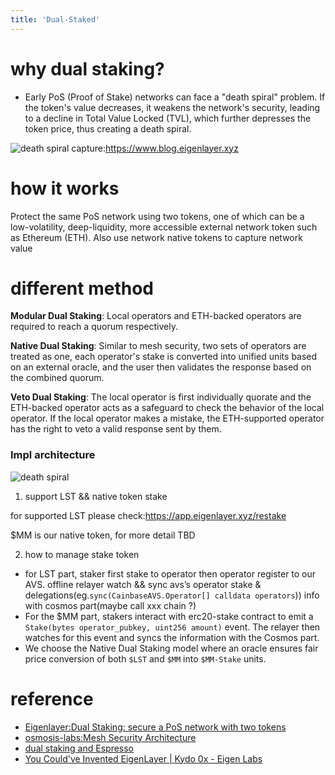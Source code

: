 ```yaml
---
title: 'Dual-Staked'
---
```


# why dual staking?

- Early PoS (Proof of Stake) networks can face a "death spiral" problem. If the token's value decreases, it weakens the network's security, leading to a decline in Total Value Locked (TVL), which further depresses the token price, thus creating a death spiral.

![death spiral](../images/dual-staking-1.png)
capture:https://www.blog.eigenlayer.xyz
# how it works

Protect the same PoS network using two tokens, one of which can be a low-volatility, deep-liquidity, more accessible external network token such as Ethereum (ETH). Also use network native tokens to capture network value

# different method

**Modular Dual Staking**: Local operators and ETH-backed operators are required to reach a quorum respectively.

**Native Dual Staking**: Similar to mesh security, two sets of operators are treated as one, each operator's stake is converted into unified units based on an external oracle, and the user then validates the response based on the combined quorum.

**Veto Dual Staking**: The local operator is first individually quorate and the ETH-backed operator acts as a safeguard to check the behavior of the local operator. If the local operator makes a mistake, the ETH-supported operator has the right to veto a valid response sent by them.


### Impl architecture

![death spiral](../images/dual-staking-2.png)

1. support LST && native token stake

for supported LST please check:https://app.eigenlayer.xyz/restake 

$MM is our native token, for more detail TBD

2. how to manage stake token
- for LST part, staker first stake to operator then operator register  to our AVS. offline relayer watch && sync avs’s operator stake & delegations(eg.`sync(CainbaseAVS.Operator[] calldata operators`)) info with cosmos part(maybe call xxx chain ?)
- For the $MM part, stakers interact with erc20-stake contract to emit a `Stake(bytes operator_pubkey, uint256 amount)` event. The relayer then watches for this event and syncs the information with the Cosmos part.
- We choose the Native Dual Staking model where an oracle ensures fair price conversion of both `$LST` and `$MM` into `$MM-Stake` units.
# **reference**

- [Eigenlayer:Dual Staking: secure a PoS network with two tokens](https://www.blog.eigenlayer.xyz/dual-staking/)
- [osmosis-labs:Mesh Security Architecture](https://github.com/osmosis-labs/mesh-security/blob/main/docs/README.md)
- [dual staking and Espresso](https://youtu.be/o9y_pZUr0Nc?t=1727)
- [You Could've Invented EigenLayer | Kydo 0x - Eigen Labs](https://youtu.be/fCl_PucMytU?si=afSo2MK5oWJPeE69)
